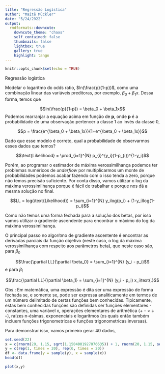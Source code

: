 ```yaml
---
title: "Regressão Logística"
author: "Maitê Mückler"
date: "5/24/2022"
output:
  rmdformats::downcute:
    downcute_theme: "chaos"
    self_contained: false
    thumbnails: false
    lightbox: true
    gallery: true
    highlight: tango
---
```


```r
knitr::opts_chunk$set(echo = TRUE)
```

Regressão logística

Modelar o logarítmo do odds ratio, $ln(\frac{p}{1-p})$, como uma combinação linear das variáveis preditoras, por exemplo, $\beta_0 + \beta_1x$. Dessa forma, temos que

$$ln(\frac{p}{1-p}) = \beta_0 + \beta_1x$$
Podemos rearranjar a equação acima em função de **p**, onde **p** é a probabilidade de uma observação pertencer a classe 1 ao invés da classe 0,

$$p = \frac{e^{\beta_0 + \beta_1x}}{1+e^{\beta_0 + \beta_1x}}$$

Dado que esse modelo é correto, qual a probabilidade de observarmos esses dados que temos?

$$\text{Likelihood} = \prod_{i=1}^{N} p_{i}^{y_i}(1-p_{i})^{1-y_i}$$

Porém, ao programar o estimador de máxima verossimilhança podemos ter problemas numéricos de *underflow* por multiplicarmos um monte de probabilidades podemos acabar fazendo com o isso tenda a zero, porque não temos precisão suficiente. Por conta disso, vamos utilizar o log da máxima verossimilhança porque é fácil de trabalhar e porque nos dá a mesma solução no final.

$$LL = log(\text{Likelihood}) = \sum_{i=1}^{N} y_ilog(p_i) + (1-y_i)log(1-p_i)$$

Como não temos uma forma fechada para a solução dos betas, por isso vamos utilizar o gradiente ascendente para encontrar o máximo do log da máxima verossimilhança.

O principal passo no algorítmo de gradiente ascentente é encontrar as derivadas parciais da função objetivo (neste caso, o log da máxima verossimilhança com respeito aos parâmetros beta), que neste caso são, para $\beta_0$

$$\frac{\partial LL}{\partial \beta_0} = \sum_{i=1}^{N} (y_i - p_i)$$
e para $\beta_1$

$$\frac{\partial LL}{\partial \beta_1} = \sum_{i=1}^{N} (y_i - p_i) x_i\text{.}$$


Obs.: Em matemática, uma expressão é dita ser uma expressão de forma fechada se, e somente se, pode ser expressa analiticamente em termos de um número delimitado de certas funções bem conhecidas. Tipicamente, estas bem conhecidas funções são definidas ser funções elementares - constantes, uma variável x, operações elementares de aritmética (+ – × ÷ –), raízes n-ésimas, exponenciais e logaritmos (os quais então também incluem funções trigonometricas e funções trigonometricas inversas). 

Para demonstrar isso, vamos primeiro gerar 40 dados,

```r
set.seed(22)
x = c(rnorm(20, 1.15, sqrt(1.1504001927076635)) + 1, rnorm(20, 1.15, sqrt(1.1504001927076635)) - 0.5)
y = c(rep(1, times = 20), rep(0, times = 20))
df <- data.frame(y = sample(y), x = sample(x))
head(df)

plot(x,y)
```

